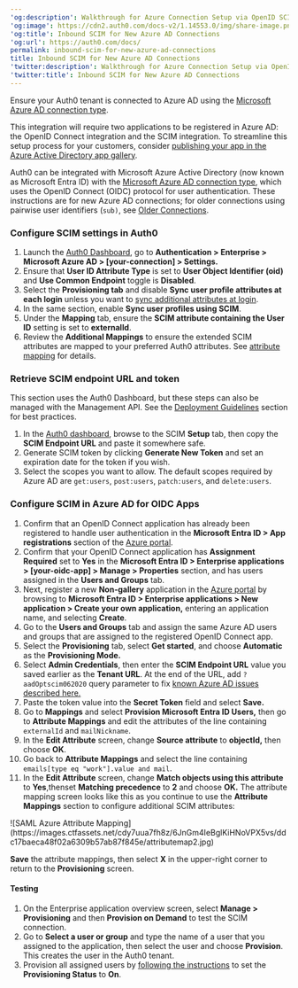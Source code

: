 ---
'og:description': Walkthrough for Azure Connection Setup via OpenID SCIM
'og:image': https://cdn2.auth0.com/docs-v2/1.14553.0/img/share-image.png
'og:title': Inbound SCIM for New Azure AD Connections
'og:url': https://auth0.com/docs/
permalink: inbound-scim-for-new-azure-ad-connections
title: Inbound SCIM for New Azure AD Connections
'twitter:description': Walkthrough for Azure Connection Setup via OpenID SCIM
'twitter:title': Inbound SCIM for New Azure AD Connections
---
<Card title="Before you start">

Ensure your Auth0 tenant is connected to Azure AD using the [Microsoft Azure AD connection type](/docs/authenticate/identity-providers/enterprise-identity-providers/azure-active-directory/v2).

This integration will require two applications to be registered in Azure AD: the OpenID Connect integration and the SCIM integration. To streamline this setup process for your customers, consider [publishing your app in the Azure Active Directory app gallery](https://learn.microsoft.com/en-us/azure/active-directory/develop/v2-howto-app-gallery-listing#step-6---submit-your-app).

</Card>

Auth0 can be integrated with Microsoft Azure Active Directory (now known as Microsoft Entra ID) with the [Microsoft Azure AD connection type](/docs/authenticate/identity-providers/enterprise-identity-providers/azure-active-directory/v2), which uses the <Tooltip tip="OpenID: Open standard for authentication that allows applications to verify users' identities without collecting and storing login information." cta="View Glossary" href="/docs/glossary?term=OpenID">OpenID</Tooltip> Connect (OIDC) protocol for user authentication. These instructions are for new Azure AD connections; for older connections using pairwise user identifiers (`sub)`, see [Older Connections](/docs/authenticate/protocols/scim/inbound-scim-for-older-azure-ad-connections).

### Configure SCIM settings in Auth0

1. Launch the [Auth0 Dashboard](https://manage.auth0.com/#/), go to **Authentication > Enterprise > Microsoft Azure AD > [your-connection] > Settings.**
2. Ensure that **User ID Attribute Type** is set to **User Object Identifier (oid)** and **Use Common Endpoint** toggle is **Disabled**.
3. Select the **Provisioning tab** and disable **Sync user profile attributes at each login** unless you want to [sync additional attributes at login](/docs/authenticate/protocols/scim/configure-inbound-scim).
4. In the same section, enable **Sync user profiles using SCIM**.
5. Under the **Mapping** tab, ensure the **SCIM attribute containing the User ID** setting is set to **externalId**.
6. Review the **Additional Mappings** to ensure the extended SCIM attributes are mapped to your preferred Auth0 attributes. See [attribute mapping](/docs/authenticate/protocols/scim/configure-inbound-scim#attribute-mapping) for details.

### Retrieve SCIM endpoint URL and token

This section uses the <Tooltip tip="Auth0 Dashboard: Auth0's main product to configure your services." cta="View Glossary" href="/docs/glossary?term=Auth0+Dashboard">Auth0 Dashboard</Tooltip>, but these steps can also be managed with the <Tooltip tip="Management API: A product to allow customers to perform administrative tasks." cta="View Glossary" href="/docs/glossary?term=Management+API">Management API</Tooltip>. See the [Deployment Guidelines](/docs/authenticate/protocols/scim/configure-inbound-scim#deployment-guidelines) section for best practices.

1. In the [Auth0 dashboard](https://manage.auth0.com/#/), browse to the SCIM **Setup** tab, then copy the **SCIM Endpoint URL** and paste it somewhere safe.
2. Generate SCIM token by clicking **Generate New Token** and set an expiration date for the token if you wish.
3. Select the scopes you want to allow. The default scopes required by Azure AD are `get:users`, `post:users`, `patch:users`, and `delete:users`.

### Configure SCIM in Azure AD for OIDC Apps

1. Confirm that an OpenID Connect application has already been registered to handle user authentication in the **Microsoft Entra ID > App registrations** section of the [Azure portal](https://portal.azure.com).
2. Confirm that your OpenID Connect application has **Assignment Required** set to **Yes** in the **Microsoft Entra ID > Enterprise applications > [your-oidc-app] > Manage > Properties** section, and has users assigned in the **Users and Groups** tab.
3. Next, register a new  **Non-gallery** application in the [Azure portal](https://portal.azure.com) by browsing to **Microsoft Entra ID > Enterprise applications > New application > Create your own application,** entering an application name, and selecting **Create**.
4. Go to the **Users and Groups** tab and assign the same Azure AD users and groups that are assigned to the registered OpenID Connect app.
5. Select the **Provisioning** tab, select **Get started**, and choose **Automatic** as the **Provisioning Mode.**
6. Select **Admin Credentials**, then enter the **SCIM Endpoint URL** value you saved earlier as the **Tenant URL**. At the end of the URL, add `?aadOptscim062020` query parameter to fix [known Azure AD issues described here.](https://learn.microsoft.com/en-us/azure/active-directory/app-provisioning/application-provisioning-config-problem-scim-compatibility)
7. Paste the token value into the **Secret Token** field and select **Save.**
8. Go to **Mappings** and select **Provision Microsoft Entra ID Users,** then go to **Attribute Mappings** and edit the attributes of the line containing `externalId` and `mailNickname`.
9. In the **Edit Attribute** screen, change **Source attribute** to **objectId,** then choose **OK**.
10. Go back to **Attribute Mappings** and select the line containing `emails[type eq "work"].value and mail`.
11. In the **Edit Attribute** screen, change **Match objects using this attribute** to **Yes**,thenset **Matching precedence** to **2** and choose **OK.** The attribute mapping screen looks like this as you continue to use the **Attribute Mappings** section to configure additional SCIM attributes:

<Frame>![SAML Azure Attribute Mapping](https://images.ctfassets.net/cdy7uua7fh8z/6JnGm4IeBglKiHNoVPX5vs/ddc17baeca48f02a6309b57ab87f845e/attributemap2.jpg)</Frame>

**Save** the attribute mappings, then select **X** in the upper-right corner to return to the **Provisioning** screen.

#### Testing

1. On the Enterprise application overview screen, select **Manage > Provisioning** and then **Provision on Demand** to test the SCIM connection.
2. Go to **Select a user or group** and type the name of a user that you assigned to the application, then select the user and choose **Provision**. This creates the user in the Auth0 tenant.
3. Provision all assigned users by [following the instructions](https://learn.microsoft.com/en-us/entra/identity/app-provisioning/configure-automatic-user-provisioning-portal#provisioning-status) to set the **Provisioning Status** to **On**.